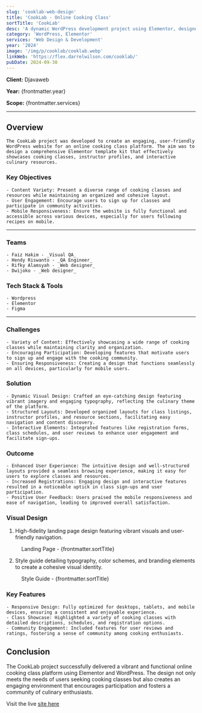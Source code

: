 ```yaml
---
slug: 'cooklab-web-design'
title: 'CookLab - Online Cooking Class'
sortTitle: 'CookLab'
desc: 'A dynamic WordPress development project using Elementor, designed to create an engaging online cooking class template kit for culinary enthusiasts.'
category: 'WordPress, Elementor'
services: 'Web Design & Development'
year: '2024'
image: '/img/p/cooklab/cooklab.webp'
linkWeb: 'https://flex.darrelwilson.com/cooklab/'
pubDate: 2024-09-30
---
```



**Client:** Djavaweb

**Year:** {frontmatter.year}

**Scope:** {frontmatter.services}

---

## Overview

    The CookLab project was developed to create an engaging, user-friendly WordPress website for an online cooking class platform. The aim was to design a comprehensive Elementor template kit that effectively showcases cooking classes, instructor profiles, and interactive culinary resources.

### Key Objectives

    - Content Variety: Present a diverse range of cooking classes and resources while maintaining an organized and cohesive layout.
    - User Engagement: Encourage users to sign up for classes and participate in community activities.
    - Mobile Responsiveness: Ensure the website is fully functional and accessible across various devices, especially for users following recipes on mobile.

---

### Teams

    - Faiz Hakim - _Visual QA_
    - Hendy Riswanto - _QA Engineer_
    - Rifky Alamsyah - _Web designer_
    - Dwijoko - _Web designer_

### Tech Stack & Tools

    - Wordpress
    - Elementor
    - Figma

---

### Challenges

    - Variety of Content: Effectively showcasing a wide range of cooking classes while maintaining clarity and organization.
    - Encouraging Participation: Developing features that motivate users to sign up and engage with the cooking community.
    - Ensuring Responsiveness: Creating a design that functions seamlessly on all devices, particularly for mobile users.

### Solution

    - Dynamic Visual Design: Crafted an eye-catching design featuring vibrant imagery and engaging typography, reflecting the culinary theme of the platform.
    - Structured Layouts: Developed organized layouts for class listings, instructor profiles, and resource sections, facilitating easy navigation and content discovery.
    - Interactive Elements: Integrated features like registration forms, class schedules, and user reviews to enhance user engagement and facilitate sign-ups.

### Outcome

    - Enhanced User Experience: The intuitive design and well-structured layouts provided a seamless browsing experience, making it easy for users to explore classes and resources.
    - Increased Registrations: Engaging design and interactive features resulted in a noticeable uptick in class sign-ups and user participation.
    - Positive User Feedback: Users praised the mobile responsiveness and ease of navigation, leading to improved overall satisfaction.

### Visual Design

1. High-fidelity landing page design featuring vibrant visuals and user-friendly navigation.

<figure>
  <Picture
    src={landingPage}
    alt='high fidelity design'
    formats={['avif', 'webp']}
  />
  <figcaption class='text-center'>
    Landing Page - {frontmatter.sortTitle}
  </figcaption>
</figure>

2. Style guide detailing typography, color schemes, and branding elements to create a cohesive visual identity.

<figure>
  <Picture
    src={styleGuide}
    alt='high fidelity design'
    formats={['avif', 'webp']}
  />
  <figcaption class='text-center'>
    Style Guide - {frontmatter.sortTitle}
  </figcaption>
</figure>

### Key Features

    - Responsive Design: Fully optimized for desktops, tablets, and mobile devices, ensuring a consistent and enjoyable experience.
    - Class Showcase: Highlighted a variety of cooking classes with detailed descriptions, schedules, and registration options.
    - Community Engagement: Included features for user reviews and ratings, fostering a sense of community among cooking enthusiasts.

## Conclusion

The CookLab project successfully delivered a vibrant and functional online cooking class platform using Elementor and WordPress. The design not only meets the needs of users seeking cooking classes but also creates an engaging environment that encourages participation and fosters a community of culinary enthusiasts.

Visit the live <a href={frontmatter.linkWeb} target='_blank'>site here</a>

<a href={frontmatter.linkWeb} target='_blank'>
  <Picture src={mockup} alt='mockup design' formats={['avif', 'webp']} />
</a>
